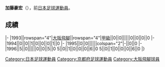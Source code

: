 {{BLP unsourced|time=2022-01-24T01:00:05+00:00}}
{{Infobox football biography
|name=加藤豪宏
|image=
|fullname=加藤豪宏
|birth_date={{Birth date and age|1974|7|28}}
|cityofbirth=[[京都府|京都府]]
|countryofbirth=[[日本|日本]]
|position=[[後衛_(足球)|後衛]]
|currentclub=
|years=1993-1996
|clubs=[[大阪飛腳|大阪飛腳]]
|caps(goals)=
|nationalyears=
|nationalteam=
|nationalcaps(goals)=
}}
'''加藤豪宏'''（{{Bd|1974年|7月28日||}}），前[[日本|日本]][[足球|足球]][[運動員|運動員]]。

==成績==
{{Football player club statistics 1|YYN}}
{{Football player club statistics 2|JPN|YYN}}
|-
|1993||rowspan="4"|[[大阪飛腳|大阪飛腳]]||rowspan="4"|[[日本職業足球甲級聯賽|甲級]]||0||0||||||0||0||0||0
|-
|1994||0||0||1||0||0||0||1||0
|-
|1995||0||0||||||colspan="2"|-||0||0
|-
|1996||5||0||||||0||0||5||0
{{Football player club statistics 3|1|JPN}}5||0||1||0||0||0||6||0
{{Football player club statistics 5}}5||0||1||0||0||0||6||0
|}

{{Japan-sport-bio-stub}}
{{Soccer-player-stub}}
[[Category:日本足球運動員|Category:日本足球運動員]]
[[Category:京都府足球運動員|Category:京都府足球運動員]]
[[Category:大阪飛腳球員|Category:大阪飛腳球員]]